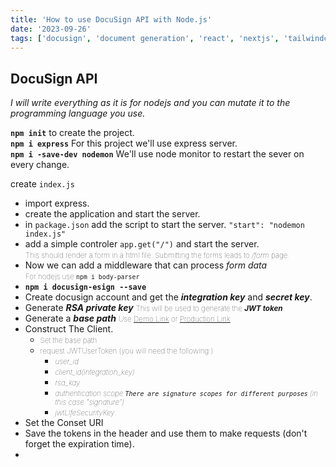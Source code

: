 ```yaml
---
title: 'How to use DocuSign API with Node.js'
date: '2023-09-26'
tags: ['docusign', 'document generation', 'react', 'nextjs', 'tailwindcss', 'mdx']
---
```


## DocuSign API
*I will write everything as it is for nodejs and you can mutate it to the programming language you use.*

**`npm init`** to create the project.</br>
**`npm i express`** For this project we'll use express server.</br>
**`npm i -save-dev nodemon`** We'll use node monitor to restart the sever on every change.</br>

create `index.js`</br>
- import express.
- create the application and start the server.
- in `package.json` add the script to start the server. `"start": "nodemon index.js"`
- add a simple controler `app.get("/")` and start the server.</br>
     <small style="font-weight: lighter;">This should render a form in a html file. Submitting the forms leads to */form* page.</small>
- Now we can add a middleware that can process *form data*</br> <small style="font-weight: lighter;">For nodejs use `npm i body-parser`</small>
- **`npm i docusign-esign --save`**
- Create docusign account and get the ***integration key*** and ***secret key***.
- Generate ***RSA private key*** <small style="font-weight: lighter;">This will be used to generate the ***JWT token***.</small>
- Generate a ***base path*** <small style="font-weight: lighter;"> Use [Demo Link](https://demo.docusign.net/retrestapi) or [Production Link](https://www.docusign.net/restapi)</small>
- Construct The Client.
    - <small style="font-weight: lighter;">Set the base path</small>
    - <small style="font-weight: lighter;">request JWTUserToken (you will need the following:)</small>
        - <small style="font-weight: lighter;">*user_id*</small>
        - <small style="font-weight: lighter;">*client_id(integration_key)*</small>
        - <small style="font-weight: lighter;">*rsa_kay*</small>
        - <small style="font-weight: lighter;">*authentication scope `There are signature scopes for different purposes` (in this case "signature")*</small>
        - <small style="font-weight: lighter;">*jwtLIfeSecurityKey*.</small>
- Set the Conset URI
- Save the tokens in the header and use them to make requests (don't forget the expiration time).
- 